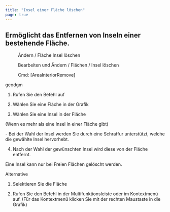 ```yaml
---
title: "Insel einer Fläche löschen"
page: true
---
```

## Erm&#246;glicht das Entfernen von Inseln einer bestehende Fl&#228;che.
<GeoMapper> <Menu>Ändern / Fläche Insel löschen</Menu> </GeoMapper>
<GeoDesigner> <Menu>Bearbeiten und Ändern / Flächen / Insel löschen</Menu> 
 <Menu> Cmd: [AreaInteriorRemove] </Menu> 

 <Placeholder>geodgm</Placeholder> </GeoDesigner>

1. Rufen Sie den Befehl auf

2. W&#228;hlen Sie eine Fl&#228;che in der Grafik

3. W&#228;hlen Sie eine Insel in der Fl&#228;che 


<GeoMapper>(Wenn es mehr als eine Insel in einer Fl&#228;che gibt)

</GeoMapper>
- Bei der Wahl der Insel werden Sie durch eine Schraffur unterst&#252;tzt, welche die gew&#228;hlte Insel hervorhebt.



4. Nach der Wahl der gew&#252;nschten Insel wird diese von der Fl&#228;che entfernt.




<Success>
Eine Insel kann nur bei Freien Fl&#228;chen gel&#246;scht werden.
</Success>


Alternative


1. Selektieren Sie die Fl&#228;che

2. Rufen Sie den Befehl in der Multifunktionsleiste oder im Kontextmen&#252; auf. (F&#252;r das Kontextmen&#252; klicken Sie mit der rechten Maustaste in die Grafik)





